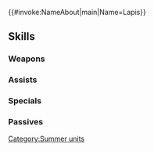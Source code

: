 {{#invoke:NameAbout|main|Name=Lapis}}{{HeroPage Tabs}}
{{Hero Infobox
|Name=Lapis
|Title=Forager of the Sea
|WeaponType=Blue Lance
|MoveType=Infantry
|Origin=Fire Emblem Engage
|Gender=Female
|actorEN=高柳知葉
|actorJP=高柳知葉
|artist=遺伝子ひな
|additionDate=June 17, 2025
|releaseDate=June 17, 2025
|cv1=14
|cv2=300600
|TagID=水着ラピス
|InternalID=1256
|Properties=special
|description=A warrior of Brodia and retainer to Alcryst, she hunts for food on the beach and in the ocean. Appears in Fire Emblem Engage.
}}
{{Stats Page
|Lv1HP=19|Lv1ATK=10|Lv1SPD=9|Lv1DEF=11|Lv1RES=8
|GRHP=50|GRATK=80|GRSPD=90|GRDEF=55|GRRES=50
}}
==Skills==
===Weapons===
{{Weapons Table
|weapon1=Iron Lance
|weapon1Default=1
|weapon1Unlock=1
|weapon2=Steel Lance
|weapon2Default=2
|weapon2Unlock=2
|weapon3=Silver Lance
|weapon3Default=4
|weapon3Unlock=3
|weapon4=Haulin' Harpoon
|weapon4Default=5
|weapon4Unlock=5
}}
===Assists===
{{Assists Table}}
===Specials===
{{Specials Table
|special1=Dragon Gaze
|special1Default=4
|special1Unlock=3
|special2=Draconic Aura
|special2Unlock=4
|special3=Haze Slice
|special3Unlock=5
}}
===Passives===
{{Passives Table
|passiveA1=Atk/Spd Clash 1
|passiveA2=Atk/Spd Clash 2
|passiveA3=Atk/Spd Clash 3
|passiveA4=Atk/Spd Excel
|passiveA1Unlock=2
|passiveA2Unlock=3
|passiveA3Unlock=4
|passiveA4Unlock=5
|passiveB1=Potent 1
|passiveB2=Potent 2
|passiveB3=Potent 3
|passiveB4=Potent Finish
|passiveB1Unlock=2
|passiveB2Unlock=3
|passiveB3Unlock=4
|passiveB4Unlock=5
|passiveC1=Even Tempest 1
|passiveC2=Even Tempest 2
|passiveC3=Even Tempest 3
|passiveC4=Pulse Tempest F
|passiveC1Unlock=2
|passiveC2Unlock=3
|passiveC3Unlock=4
|passiveC4Unlock=5
}}
{{Heroes Navbox}}
[[Category:Summer units]]